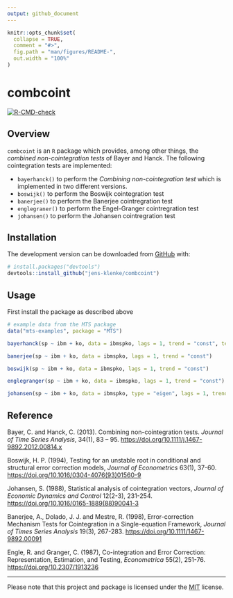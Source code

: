 ```yaml
---
output: github_document
---
```


<!-- README.md is generated from README.Rmd. Please edit that file -->

```r
knitr::opts_chunk$set(
  collapse = TRUE,
  comment = "#>",
  fig.path = "man/figures/README-",
  out.width = "100%"
)
```

# combcoint

<!-- badges: start -->
[![R-CMD-check](https://github.com/jens-klenke/combcoint/workflows/R-CMD-check/badge.svg)](https://github.com/jens-klenke/combcoint/actions)
<!-- badges: end -->

## Overview 

`combcoint` is an `R` package which provides, among other things, the _combined non-cointegration tests_ of Bayer and Hanck. The following cointegration tests are implemented:

* `bayerhanck()` to perform the _Combining non-cointegration test_ which is implemented in two different versions.
* `boswijk()` to perform the Boswijk cointegration test
* `banerjee()` to perform the Banerjee cointregration test
* `englegraner()` to perform the Engel-Granger cointregration test
* `johansen()` to perform the Johansen cointregration test

## Installation

<!--
You can install the released version of combcoint from [CRAN](https://CRAN.R-project.org) with:

```r
install.packages("combcoint")
```
-->

The development version can be downloaded from [GitHub](https://github.com/jens-klenke/combcoint) with:

```r
# install.packages("devtools")
devtools::install_github("jens-klenke/combcoint")
```

## Usage

First install the package as described above

```r

# example data from the MTS package 
data("mts-examples", package = "MTS")

bayerhanck(sp ~ ibm + ko, data = ibmspko, lags = 1, trend = "const", test = "all")

banerjee(sp ~ ibm + ko, data = ibmspko, lags = 1, trend = "const")

boswijk(sp ~ ibm + ko, data = ibmspko, lags = 1, trend = "const")

englegranger(sp ~ ibm + ko, data = ibmspko, lags = 1, trend = "const")

johansen(sp ~ ibm + ko, data = ibmspko, type = "eigen", lags = 1, trend = "const")


```


## Reference 

Bayer, C. and Hanck, C. (2013). Combining non-cointegration tests. _Journal of Time Series Analysis_, 34(1), 83 -- 95. [https://doi.org/10.1111/j.1467-9892.2012.00814.x](https://doi.org/10.1111/j.1467-9892.2012.00814.x)

Boswijk, H. P. (1994), Testing for an unstable root in conditional and structural error correction models, _Journal of Econometrics_ 63(1), 37-60.
[https://doi.org/10.1016/0304-4076(93)01560-9](https://doi.org/10.1016/0304-4076(93)01560-9)

Johansen, S. (1988), Statistical analysis of cointegration vectors, _Journal of Economic Dynamics and Control_ 12(2-3), 231-254. [https://doi.org/10.1016/0165-1889(88)90041-3](https://doi.org/10.1016/0165-1889(88)90041-3)

Banerjee, A., Dolado, J. J. and Mestre, R. (1998), Error-correction Mechanism Tests for Cointegration in a Single-equation Framework, _Journal of Times Series Analysis_ 19(3), 267-283. [https://doi.org/10.1111/1467-9892.00091](https://doi.org/10.1111/1467-9892.00091)

Engle, R. and Granger, C. (1987), Co-integration and Error Correction: Representation, Estimation, and Testing, _Econometrica_ 55(2), 251-76. [https://doi.org/10.2307/1913236](https://doi.org/10.2307/1913236)


---

Please note that this project and package is licensed under the [MIT](https://github.com/jens-klenke/combcoint/blob/master/LICENSE.md) license. 
